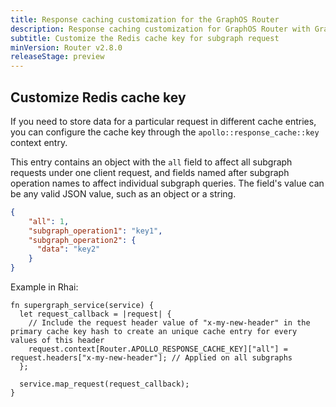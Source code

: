 ```yaml
---
title: Response caching customization for the GraphOS Router
description: Response caching customization for GraphOS Router with GraphOS Enterprise.
subtitle: Customize the Redis cache key for subgraph request
minVersion: Router v2.8.0
releaseStage: preview
---
```



## Customize Redis cache key

If you need to store data for a particular request in different cache entries, you can configure the cache key through the `apollo::response_cache::key` context entry.

This entry contains an object with the <code>all</code> field to affect all subgraph requests under one client request, and fields named after subgraph operation names to affect individual subgraph queries. The field's value can be any valid JSON value, such as an object or a string.

```json
{
    "all": 1,
    "subgraph_operation1": "key1",
    "subgraph_operation2": {
      "data": "key2"
    }
}
```

Example in Rhai:

```rhai title="main.rhai"
fn supergraph_service(service) {
  let request_callback = |request| {
    // Include the request header value of "x-my-new-header" in the primary cache key hash to create an unique cache entry for every values of this header
    request.context[Router.APOLLO_RESPONSE_CACHE_KEY]["all"] = request.headers["x-my-new-header"]; // Applied on all subgraphs
  };

  service.map_request(request_callback);
}
```

